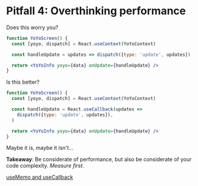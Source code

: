 # Pitfall 4: Overthinking performance

Does this worry you?

```jsx
function YoYoScreen() {
  const [yoyo, dispatch] = React.useContext(YoYoContext)

  const handleUpdate = updates => dispatch({type: 'update', updates})

  return <YoYoInfo yoyo={data} onUpdate={handleUpdate} />
}
```

Is this better?

```jsx
function YoYoScreen() {
  const [yoyo, dispatch] = React.useContext(YoYoContext)

  const handleUpdate = React.useCallback(updates =>
    dispatch({type: 'update', updates}),
  )

  return <YoYoInfo yoyo={data} onUpdate={handleUpdate} />
}
```

Maybe it is, maybe it isn't...

**Takeaway**: Be considerate of performance, but also be considerate of your
code complexity. _Measure first._

[useMemo and useCallback](https://kentcdodds.com/blog/usememo-and-usecallback)
